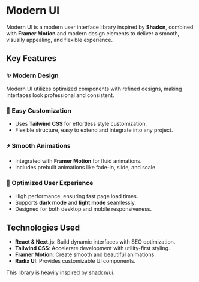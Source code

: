 # Modern UI

Modern UI is a modern user interface library inspired by **Shadcn**, combined with **Framer Motion** and modern design
elements to deliver a smooth, visually appealing, and flexible experience.

## Key Features

### ✨ Modern Design

Modern UI utilizes optimized components with refined designs, making interfaces look professional and consistent.

### 🎨 Easy Customization

  - Uses **Tailwind CSS** for effortless style customization.
  - Flexible structure, easy to extend and integrate into any project.

### ⚡ Smooth Animations

  - Integrated with **Framer Motion** for fluid animations.
  - Includes prebuilt animations like fade-in, slide, and scale.

### 🚀 Optimized User Experience

  - High performance, ensuring fast page load times.
  - Supports **dark mode** and **light mode** seamlessly.
  - Designed for both desktop and mobile responsiveness.

## Technologies Used

  - **React & Next.js**: Build dynamic interfaces with SEO optimization.
  - **Tailwind CSS**: Accelerate development with utility-first styling.
  - **Framer Motion**: Create smooth and beautiful animations.
  - **Radix UI**: Provides customizable UI components.

This library is heavily inspired by [shadcn/ui](https://ui.shadcn.com).
